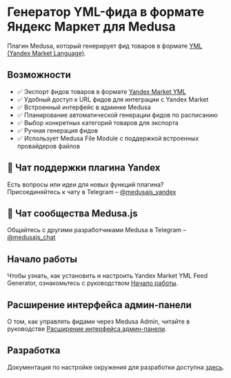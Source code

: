 # Генератор YML-фида в формате Яндекс Маркет для Medusa

Плагин Medusa, который генерирует фид товаров в формате <a href="https://yandex.com/support/direct/feeds/requirements-yml.html">YML (Yandex Market Language)</a>.

## Возможности

- ✅ Экспорт фидов товаров в формате [Yandex Market YML](https://yandex.com/support/direct/en/feeds/requirements-yml.html)
- ✅ Удобный доступ к URL фидов для интеграции с Yandex Market
- ✅ Встроенный интерфейс в админке Medusa
- ✅ Планирование автоматической генерации фидов по расписанию
- ✅ Выбор конкретных категорий товаров для экспорта
- ✅ Ручная генерация фидов
- ✅ Использует Medusa File Module с поддержкой встроенных провайдеров файлов

## 💬 Чат поддержки плагина Yandex

Есть вопросы или идеи для новых функций плагина?  
Присоединяйтесь к чату в Telegram – [@medusajs_yandex](https://t.me/medusajs_yandex)

## 👥 Чат сообщества Medusa.js

Общайтесь с другими разработчиками Medusa в Telegram – [@medusajs_chat](https://t.me/medusajs_chat)

## Начало работы

Чтобы узнать, как установить и настроить Yandex Market YML Feed Generator, ознакомьтесь с руководством [Начало работы](yandex-feed/getting-started).

## Расширение интерфейса админ-панели

О том, как управлять фидами через Medusa Admin, читайте в руководстве [Расширение интерфейса админ-панели](yandex-feed/admin-ui-extension).

## Разработка

Документация по настройке окружения для разработки доступна [здесь](https://github.com/gorgojs/medusa-plugins/tree/main/examples/feed-yandex).

